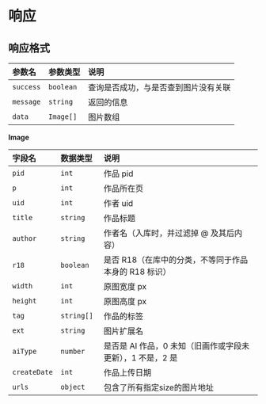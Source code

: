 # 响应

## 响应格式

| 参数名   | 参数类型 | 说明                         |
|:----------|:----------|:------------------------------|
| `success` | `boolean`  | 查询是否成功，与是否查到图片没有关联 |
| `message`   | `string`  | 返回的信息 |
| `data`   | `Image[]`   | 图片数组   |

**Image**

| 字段名     | 数据类型  | 说明                                             |
|:------------|:-----------|:--------------------------------------------------|
| `pid`        | `int`       | 作品 pid                                        |
| `p`          | `int`       | 作品所在页                                      |
| `uid`        | `int`       | 作者 uid                                        |
| `title`      | `string`    | 作品标题                                        |
| `author`     | `string`    | 作者名（入库时，并过滤掉 @ 及其后内容）         |
| `r18`        | `boolean`   | 是否 R18（在库中的分类，不等同于作品本身的 R18 标识） |
| `width`      | `int`       | 原图宽度 px                                    |
| `height`     | `int`       | 原图高度 px                                    |
| `tag`        | `string[] ` | 作品的标签          |
| `ext`        | `string`    | 图片扩展名                                      |
| `aiType`     | `number`    | 是否是 AI 作品，0 未知（旧画作或字段未更新），1 不是，2 是 |
| `createDate` | `int`       | 作品上传日期                                    |
| `urls`       | `object`    | 包含了所有指定size的图片地址                     |